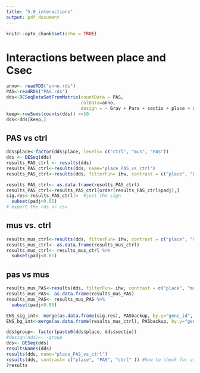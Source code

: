 ```yaml
---
title: "5.0_interactions"
output: pdf_document
---
```


```r
knitr::opts_chunk$set(echo = TRUE)
```
 
# Interactions between place and Csec

```r
anno<- readRDS("anno.rds")
PAS<-readRDS("PAS.rds")
dds<-DESeqDataSetFromMatrix(countData = PAS,
                            colData=anno,
                            design = ~ Grav + Para + sectio + place + sectio:place)
keep<-rowSums(counts(dds)) >=10
dds<-dds[keep,]

```

## PAS vs ctrl 
```r

dds$place<-factor(dds$place, levels= c("ctrl", "mus", "PAS"))
dds <- DESeq(dds)
results_PAS_ctrl <- results(dds)
results_PAS_ctrl<-results(dds, name="place_PAS_vs_ctrl")
results_PAS_ctrl<-results(dds, filterFun= ihw, contrast = c("place", "PAS", "ctrl"))

results_PAS_ctrl<- as.data.frame(results_PAS_ctrl)
results_PAS_ctrl<-results_PAS_ctrl[order(results_PAS_ctrl$padj),]
sig.res<-results_PAS_ctrl|>  #just the sign
  subset(padj<0.05)
# export the rds or csv
```
## mus vs. ctrl
```r

results_mus_ctrl<-results(dds, filterFun= ihw, contrast = c("place", "mus", "ctrl"))
results_mus_ctrl<- as.data.frame(results_mus_ctrl)
results_mus_ctrl<- results_mus_ctrl %>%
  subset(padj<0.05)
```

## pas vs mus
```r
results_mus_PAS<-results(dds, filterFun= ihw, contrast = c("place", "mus", "PAS"))
results_mus_PAS<- as.data.frame(results_mus_PAS)
results_mus_PAS<- results_mus_PAS %>%
  subset(padj<0.05)
```

```r
ENS_sig_int<- merge(as.data.frame(sig.res), PASbackup, by.y="gene_id", by.x= "row.names")
ENS_bg_int<-merge(as.data.frame(results_mus_ctrl), PASbackup, by.y="gene_id", by.x= "row.names")
```


```r


dds$group<- factor(paste0(dds$place, dds$sectio))
#design(dds)<- -group
dds<- DESeq(dds)
resultsNames(dds)
results(dds, name="place_PAS_vs_ctrl")
results(dds, contrast= c("place", "PAS", "ctrl" )) #how to check for other interactions
?results

```

